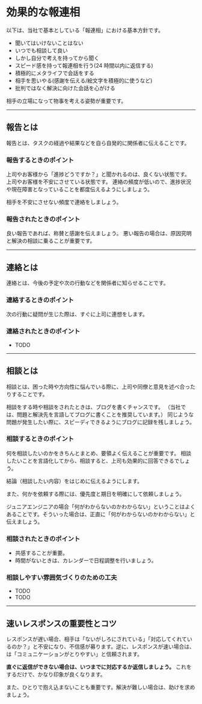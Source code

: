 # 効果的な報連相

以下は、当社で基本としている「報連相」における基本方針です。

- 聞いてはいけないことはない
- いつでも相談して良い
- しかし自分で考えを持ってから聞く
- スピード感を持って報連相を行う(24 時間以内に返信する)
- 積極的にメタライフで会話をする
- 相手を思いやる(感謝を伝える/絵文字を積極的に使うなど)
- 批判ではなく解決に向けた会話を心がける

<Info>相手の立場になって物事を考える姿勢が重要です。</Info>

---

## 報告とは

報告とは、タスクの経過や結果などを自ら自発的に関係者に伝えることです。

### 報告するときのポイント

上司やお客様から「進捗どうですか？」と聞かれるのは、良くない状態です。
上司やお客様を不安にさせている状態です。
連絡の頻度が低いので、進捗状況や現在障害となっていることを都度伝えるようにしましょう。

<Warning>相手を不安にさせない頻度で連絡をしましょう。</Warning>

### 報告されたときのポイント

良い報告であれば、称賛と感謝を伝えましょう。
悪い報告の場合は、原因究明と解決の相談に乗ることが重要です。

---

## 連絡とは

連絡とは、今後の予定や次の行動などを関係者に知らせることです。

### 連絡するときのポイント

次の行動に疑問が生じた際は、すぐに上司に連想をします。

### 連絡されたときのポイント

- TODO

---

## 相談とは

相談とは、困った時や方向性に悩んでいる際に、上司や同僚と意見を述べ合ったりすることです。

相談をする時や相談をされたときは、ブログを書くチャンスです。
（当社では、問題と解決先を言語してブログに書くことを推奨しています。）
同じような問題が発生したい際に、スピーディできるようにブログに記録を残しましょう。

### 相談するときのポイント

何を相談したいのかをきちんとまとめ、要領よく伝えることが重要です。
相談したいことを言語化してから、相談すると、上司も効果的に回答できるでしょう。

結論（相談したい内容）をはじめに伝えるようにします。

また、何かを依頼する際には、優先度と期日を明確にして依頼しましょう。

<Warning>
  ジュニアエンジニアの場合「何がわからないのかわからない」ということはよくあることです。そういった場合は、正直に「何がわからないのかわからない」と伝えましょう。
</Warning>

### 相談されたときのポイント

- 共感することが重要。
- 時間がないときは、カレンダーで日程調整を行いましょう。

### 相談しやすい雰囲気づくりのための工夫

- TODO
- TODO

---

## 速いレスポンスの重要性とコツ

レスポンスが遅い場合、相手は「ないがしろにされている」「対応してくれているのか？」と不安になり、不信感が募ります。逆に、レスポンスが速い場合は、は「コミュニケーションがとりやすい」と信頼されます。

**直ぐに返信ができない場合は、いつまでに対応するか返信しましょう。**
これをするだけで、かなり印象が良くなります。

また、ひとりで抱え込まないことも重要です。解決が難しい場合は、助けを求めましょう。

